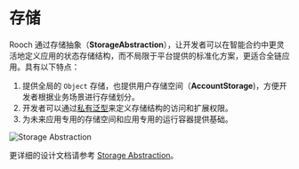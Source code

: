 # 存储

Rooch 通过存储抽象（**StorageAbstraction**），让开发者可以在智能合约中更灵活地定义应用的状态存储结构，而不局限于平台提供的标准化方案，更适合全链应用。具有以下特点：

1. 提供全局的 `Object` 存储，也提供用户存储空间（**AccountStorage**)，方便开发者根据业务场景进行存储划分。
2. 开发者可以通过[私有泛型](../developer-guides/private-generics.zh-CN.mdx)来定义存储结构的访问和扩展权限。
3. 为未来应用专用的存储空间和应用专用的运行容器提供基础。

![Storage Abstraction](/docs/rooch-design-storage-abstraction.svg)

更详细的设计文档请参考 [Storage Abstraction](../dive-into-rooch/storage-abstraction.zh-CN.mdx)。
